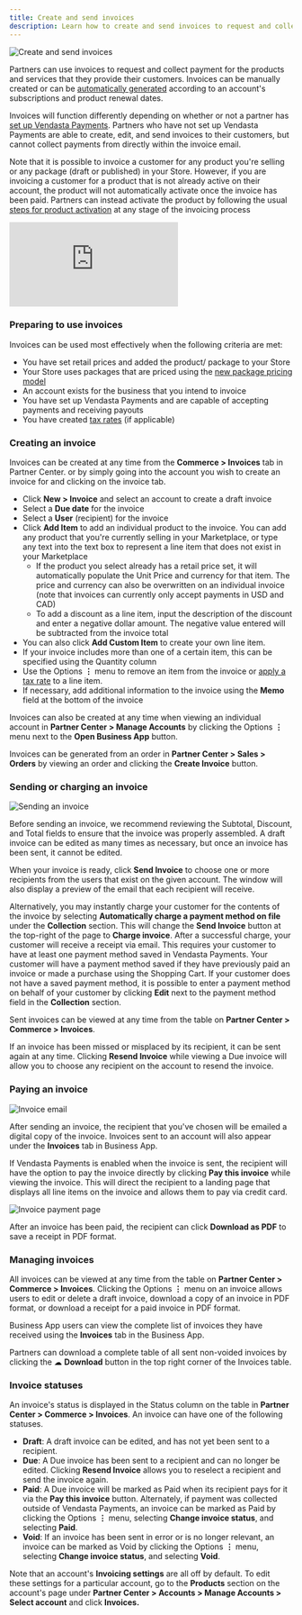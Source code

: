 ```yaml
---
title: Create and send invoices
description: Learn how to create and send invoices to request and collect payment for products and services you provide to customers.
---
```


![Create and send invoices](/img/commerce/invoices/create-send-invoices-header.jpg)

Partners can use invoices to request and collect payment for the products and services that they provide their customers. Invoices can be manually created or can be [automatically generated](/getting-started/commerce/invoices/automatic-invoicing) according to an account's subscriptions and product renewal dates.

Invoices will function differently depending on whether or not a partner has [set up Vendasta Payments](/getting-started/commerce/payments/setup-vendasta-payments). Partners who have not set up Vendasta Payments are able to create, edit, and send invoices to their customers, but cannot collect payments from directly within the invoice email.

Note that it is possible to invoice a customer for any product you're selling or any package (draft or published) in your Store. However, if you are invoicing a customer for a product that is not already active on their account, the product will not automatically activate once the invoice has been paid. Partners can instead activate the product by following the usual [steps for product activation](/getting-started/accounts/manage-products/activate-products) at any stage of the invoicing process

<div style={{ position: 'relative', paddingBottom: '56.25%', height: 0 }}>
  <iframe 
    style={{ position: 'absolute', top: 0, left: 0, width: '100%', height: '100%' }} 
    src="https://www.loom.com/embed/1d669023e0ed44ef96cebb6a115616d5" 
    frameBorder="0" 
    allowFullScreen
  ></iframe>
</div>

### Preparing to use invoices

Invoices can be used most effectively when the following criteria are met:

- You have set retail prices and added the product/ package to your Store
- Your Store uses packages that are priced using the [new package pricing model](/getting-started/commerce/store/package-pricing-model)
- An account exists for the business that you intend to invoice
- You have set up Vendasta Payments and are capable of accepting payments and receiving payouts
- You have created [tax rates](/getting-started/commerce/taxes/create-tax-rates) (if applicable)

### Creating an invoice

Invoices can be created at any time from the **Commerce > Invoices** tab in Partner Center. or by simply going into the account you wish to create an invoice for and clicking on the invoice tab. 

- Click **New > Invoice** and select an account to create a draft invoice
- Select a **Due date** for the invoice 
- Select a **User** (recipient) for the invoice
- Click **Add Item** to add an individual product to the invoice. You can add any product that you're currently selling in your Marketplace, or type any text into the text box to represent a line item that does not exist in your Marketplace
  - If the product you select already has a retail price set, it will automatically populate the Unit Price and currency for that item. The price and currency can also be overwritten on an individual invoice (note that invoices can currently only accept payments in USD and CAD)
  - To add a discount as a line item, input the description of the discount and enter a negative dollar amount. The negative value entered will be subtracted from the invoice total
- You can also click **Add Custom Item** to create your own line item. 
- If your invoice includes more than one of a certain item, this can be specified using the Quantity column
- Use the Options **⋮** menu to remove an item from the invoice or [apply a tax rate](/getting-started/commerce/taxes/create-tax-rates) to a line item.
- If necessary, add additional information to the invoice using the **Memo** field at the bottom of the invoice

Invoices can also be created at any time when viewing an individual account in **Partner Center > Manage Accounts** by clicking the Options **⋮** menu next to the **Open Business App** button.

Invoices can be generated from an order in **Partner Center > Sales > Orders** by viewing an order and clicking the **Create Invoice** button.

### Sending or charging an invoice

![Sending an invoice](/img/commerce/invoices/send-invoice.jpg)

Before sending an invoice, we recommend reviewing the Subtotal, Discount, and Total fields to ensure that the invoice was properly assembled. A draft invoice can be edited as many times as necessary, but once an invoice has been sent, it cannot be edited.

When your invoice is ready, click **Send Invoice** to choose one or more recipients from the users that exist on the given account. The window will also display a preview of the email that each recipient will receive. 

Alternatively, you may instantly charge your customer for the contents of the invoice by selecting **Automatically charge a payment method on file** under the **Collection** section. This will change the **Send Invoice** button at the top-right of the page to **Charge invoice**. After a successful charge, your customer will receive a receipt via email. This requires your customer to have at least one payment method saved in Vendasta Payments. Your customer will have a payment method saved if they have previously paid an invoice or made a purchase using the Shopping Cart. If your customer does not have a saved payment method, it is possible to enter a payment method on behalf of your customer by clicking **Edit** next to the payment method field in the **Collection** section.

Sent invoices can be viewed at any time from the table on **Partner Center > Commerce > Invoices**.

If an invoice has been missed or misplaced by its recipient, it can be sent again at any time. Clicking **Resend Invoice** while viewing a Due invoice will allow you to choose any recipient on the account to resend the invoice.

### Paying an invoice

![Invoice email](/img/commerce/invoices/paying-invoice-email.jpg)

After sending an invoice, the recipient that you've chosen will be emailed a digital copy of the invoice. Invoices sent to an account will also appear under the **Invoices** tab in Business App.

If Vendasta Payments is enabled when the invoice is sent, the recipient will have the option to pay the invoice directly by clicking **Pay this invoice** while viewing the invoice. This will direct the recipient to a landing page that displays all line items on the invoice and allows them to pay via credit card.

![Invoice payment page](/img/commerce/invoices/invoice-payment-page.jpg)

After an invoice has been paid, the recipient can click **Download as PDF** to save a receipt in PDF format.

### Managing invoices

All invoices can be viewed at any time from the table on **Partner Center > Commerce > Invoices**. Clicking the Options **⋮** menu on an invoice allows users to edit or delete a draft invoice, download a copy of an invoice in PDF format, or download a receipt for a paid invoice in PDF format.

Business App users can view the complete list of invoices they have received using the **Invoices** tab in the Business App.

Partners can download a complete table of all sent non-voided invoices by clicking the ☁ **Download** button in the top right corner of the Invoices table.

### Invoice statuses

An invoice's status is displayed in the Status column on the table in **Partner Center > Commerce > Invoices**. An invoice can have one of the following statuses.

- **Draft**: A draft invoice can be edited, and has not yet been sent to a recipient.
- **Due**: A Due invoice has been sent to a recipient and can no longer be edited. Clicking **Resend Invoice** allows you to reselect a recipient and send the invoice again.
- **Paid**: A Due invoice will be marked as Paid when its recipient pays for it via the **Pay this invoice** button. Alternately, if payment was collected outside of Vendasta Payments, an invoice can be marked as Paid by clicking the Options **⋮** menu, selecting **Change invoice status**, and selecting **Paid**.
- **Void**: If an invoice has been sent in error or is no longer relevant, an invoice can be marked as Void by clicking the Options **⋮** menu, selecting **Change invoice status**, and selecting **Void**.

Note that an account's **Invoicing settings** are all off by default. To edit these settings for a particular account, go to the **Products** section on the account's page under **Partner Center > Accounts > Manage Accounts > Select account** and click **Invoices.**